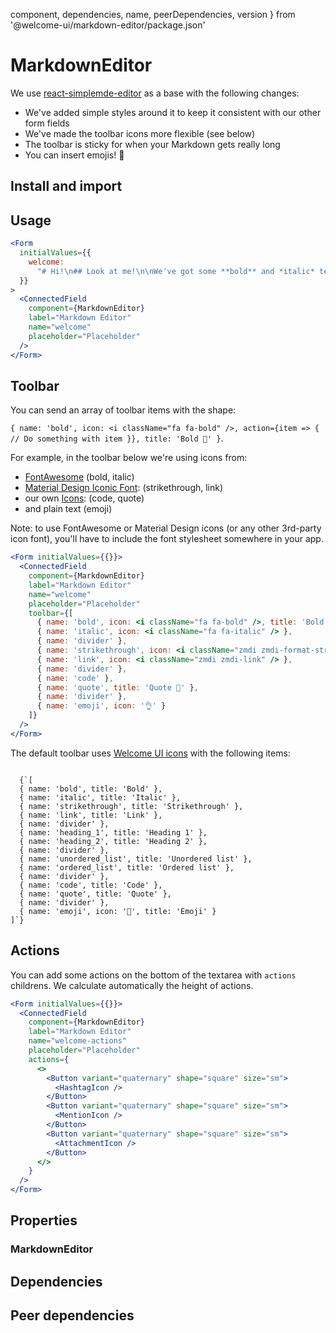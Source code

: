 
  component,
  dependencies,
  name,
  peerDependencies,
  version
} from '@welcome-ui/markdown-editor/package.json'

# MarkdownEditor

<tagversion version={version} name={name} component={component} />

We use [react-simplemde-editor](https://github.com/RIP21/react-simplemde-editor) as a base with the following changes:

- We've added simple styles around it to keep it consistent with our other form fields
- We've made the toolbar icons more flexible (see below)
- The toolbar is sticky for when your Markdown gets really long
- You can insert emojis! 💃

## Install and import

<usage component={component} name={name} peerDependencies={peerDependencies} />

## Usage

````jsx
<Form
  initialValues={{
    welcome:
      "# Hi!\n## Look at me!\n\nWe've got some **bold** and *italic* text, a cheeky bit of ~~strikethrough~~, some `inline code` and a [link](https://welcometothejungle.com). We can also do inline images by hand ![Milou](https://fr.tintin.com/images/tintin/persos/images/milou.png 'Milou') as well as:\n\n* Unordered lists\n* Unordered lists\n\n1. Ordered lists\n1. Ordered lists\n\nAnd of course the classics:\n\n```\nA code block\nwith multiple lines\n```\n\n> And a quote"
  }}
>
  <ConnectedField
    component={MarkdownEditor}
    label="Markdown Editor"
    name="welcome"
    placeholder="Placeholder"
  />
</Form>
````

## Toolbar

You can send an array of toolbar items with the shape:

`{ name: 'bold', icon: <i className="fa fa-bold" />, action={item => { // Do something with item }}, title: 'Bold 🌴' }`.

For example, in the toolbar below we're using icons from:

- [FontAwesome](https://fontawesome.com/icons?d=gallery) (bold, italic)
- [Material Design Iconic Font](https://zavoloklom.github.io/material-design-iconic-font/icons.html): (strikethrough, link)
- our own [Icons](/icons): (code, quote)
- and plain text (emoji)

Note: to use FontAwesome or Material Design icons (or any other 3rd-party icon font), you'll have to include the font stylesheet somewhere in your app.

```jsx
<Form initialValues={{}}>
  <ConnectedField
    component={MarkdownEditor}
    label="Markdown Editor"
    name="welcome"
    placeholder="Placeholder"
    toolbar={[
      { name: 'bold', icon: <i className="fa fa-bold" />, title: 'Bold 🌴' },
      { name: 'italic', icon: <i className="fa fa-italic" /> },
      { name: 'divider' },
      { name: 'strikethrough', icon: <i className="zmdi zmdi-format-strikethrough-s" /> },
      { name: 'link', icon: <i className="zmdi zmdi-link" /> },
      { name: 'divider' },
      { name: 'code' },
      { name: 'quote', title: 'Quote 🌴' },
      { name: 'divider' },
      { name: 'emoji', icon: '👌' }
    ]}
  />
</Form>
```

The default toolbar uses [Welcome UI icons](/components/icon) with the following items:

<code>
  {`[
  { name: 'bold', title: 'Bold' },
  { name: 'italic', title: 'Italic' },
  { name: 'strikethrough', title: 'Strikethrough' },
  { name: 'link', title: 'Link' },
  { name: 'divider' },
  { name: 'heading_1', title: 'Heading 1' },
  { name: 'heading_2', title: 'Heading 2' },
  { name: 'divider' },
  { name: 'unordered_list', title: 'Unordered list' },
  { name: 'ordered_list', title: 'Ordered list' },
  { name: 'divider' },
  { name: 'code', title: 'Code' },
  { name: 'quote', title: 'Quote' },
  { name: 'divider' },
  { name: 'emoji', icon: '🙂', title: 'Emoji' }
]`}
</code>

## Actions

You can add some actions on the bottom of the textarea with `actions` childrens. We calculate automatically the height of actions.

```jsx
<Form initialValues={{}}>
  <ConnectedField
    component={MarkdownEditor}
    label="Markdown Editor"
    name="welcome-actions"
    placeholder="Placeholder"
    actions={
      <>
        <Button variant="quaternary" shape="square" size="sm">
          <HashtagIcon />
        </Button>
        <Button variant="quaternary" shape="square" size="sm">
          <MentionIcon />
        </Button>
        <Button variant="quaternary" shape="square" size="sm">
          <AttachmentIcon />
        </Button>
      </>
    }
  />
</Form>
```

## Properties

### MarkdownEditor

<props propTypes={props.propTypes.MarkdownEditor} />

## Dependencies

<dependencies dependencies={dependencies} />

## Peer dependencies

<dependencies dependencies={peerDependencies} />
